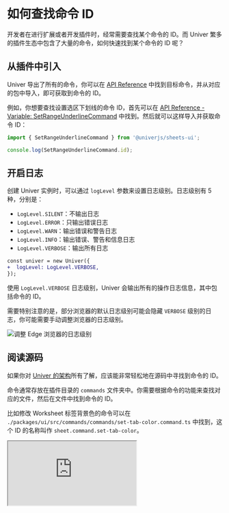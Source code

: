 
# 如何查找命令 ID

开发者在进行扩展或者开发插件时，经常需要查找某个命令的 ID。而 Univer 繁多的插件生态中包含了大量的命令，如何快速找到某个命令的 ID 呢？

## 从插件中引入 <VersionBadge version="0.2.0+" />

Univer 导出了所有的命令，你可以在 [API Reference](/typedoc/@univerjs/README) 中找到目标命令，并从对应的包中导入，即可获取到命令的 ID。

例如，你想要查找设置选区下划线的命令 ID，首先可以在 [API Reference - Variable: SetRangeUnderlineCommand](/typedoc/@univerjs/sheets-ui/variables/SetRangeUnderlineCommand) 中找到。然后就可以这样导入并获取命令 ID：

```typescript
import { SetRangeUnderlineCommand } from '@univerjs/sheets-ui';

console.log(SetRangeUnderlineCommand.id);
```

## 开启日志

创建 Univer 实例时，可以通过 `logLevel` 参数来设置日志级别。日志级别有 5 种，分别是：

- `LogLevel.SILENT`：不输出日志
- `LogLevel.ERROR`：只输出错误日志
- `LogLevel.WARN`：输出错误和警告日志
- `LogLevel.INFO`：输出错误、警告和信息日志
- `LogLevel.VERBOSE`：输出所有日志

```diff
const univer = new Univer({
+  logLevel: LogLevel.VERBOSE,
});
```

使用 `LogLevel.VERBOSE` 日志级别，Univer 会输出所有的操作日志信息，其中包括命令的 ID。

需要特别注意的是，部分浏览器的默认日志级别可能会隐藏 `VERBOSE` 级别的日志，你可能需要手动调整浏览器的日志级别。

![调整 Edge 浏览器的日志级别](./find-the-command-id/01.png)

## 阅读源码

如果你对 [Univer 的架构](/guides/sheet/architecture/univer)所有了解，应该能非常轻松地在源码中寻找到命令的 ID。

命令通常存放在插件目录的 `commands` 文件夹中。你需要根据命令的功能来查找对应的文件，然后在文件中找到命令的 ID。

比如修改 Worksheet 标签背景色的命令可以在 `./packages/ui/src/commands/commands/set-tab-color.command.ts` 中找到，这个 ID 的名称叫作 `sheet.command.set-tab-color`。

<iframe 
  className="w-full h-[772px] mt-6"
  allow="clipboard-write"
  src="https://emgithub.com/iframe.html?target=https%3A%2F%2Fgithub.com%2Fdream-num%2Funiver%2Fblob%2Fdev%2Fpackages%2Fsheets%2Fsrc%2Fcommands%2Fcommands%2Fset-tab-color.command.ts%23L29-61&style=default&type=code&showBorder=on&showLineNumbers=on&showFileMeta=on&showFullPath=on&showCopy=on"
/>
